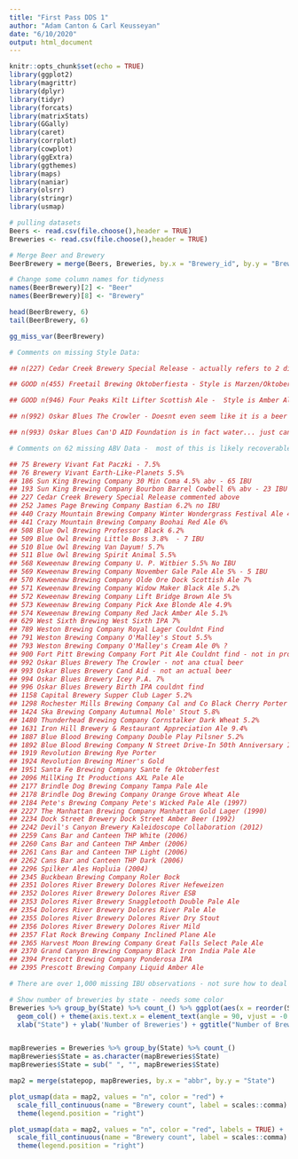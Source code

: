 ```yaml
---
title: "First Pass DDS 1"
author: "Adam Canton & Carl Keusseyan"
date: "6/10/2020"
output: html_document
---
```


```r
knitr::opts_chunk$set(echo = TRUE)
library(ggplot2)
library(magrittr)
library(dplyr)
library(tidyr)
library(forcats)
library(matrixStats)
library(GGally)
library(caret)
library(corrplot)
library(cowplot)
library(ggExtra)
library(ggthemes)
library(maps)
library(naniar)
library(olsrr)
library(stringr)
library(usmap)
```

```r
# pulling datasets
Beers <- read.csv(file.choose(),header = TRUE) 
Breweries <- read.csv(file.choose(),header = TRUE) 

# Merge Beer and Brewery
BeerBrewery = merge(Beers, Breweries, by.x = "Brewery_id", by.y = "Brew_ID")

# Change some column names for tidyness
names(BeerBrewery)[2] <- "Beer"
names(BeerBrewery)[8] <- "Brewery"
```

```r
head(BeerBrewery, 6)
tail(BeerBrewery, 6)
```

```r
gg_miss_var(BeerBrewery)
```
```r
# Comments on missing Style Data:

## n(227) Cedar Creek Brewery Special Release - actually refers to 2 different beers Smoked Cherry Quad and Excelsior (Imperial Milk Stout) - https://www.cedarcreekbrewery.com/special-release-beers maybe average them out? ABV - 9.2 v 9.8,  IBU - 33 v 47, Average 9.5 and 40 

## GOOD n(455) Freetail Brewing Oktoberfiesta - Style is Marzen/Oktoberfest - https://www.freetailbrewing.com/our-brews/

## GOOD n(946) Four Peaks Kilt Lifter Scottish Ale -  Style is Amber Ale - https://www.beeradvocate.com/beer/profile/2171/6218/

## n(992) Oskar Blues The Crowler - Doesnt even seem like it is a beer type, just a resealable can. Consider getting rid of it

## n(993) Oskar Blues Can'D AID Foundation is in fact water... just canned like beer for hurricane recovery

```

```r
# Comments on 62 missing ABV Data -  most of this is likely recoverable - ## row | brewery | beer

## 75 Brewery Vivant Fat Paczki - 7.5%
## 76 Brewery Vivant Earth-Like-Planets 5.5%
## 186 Sun King Brewing Company 30 Min Coma 4.5% abv - 65 IBU
## 193 Sun King Brewing Company Bourbon Barrel Cowbell 6% abv - 23 IBU
## 227 Cedar Creek Brewery Special Release commented above
## 252 James Page Brewing Company Bastian 6.2% no IBU
## 440 Crazy Mountain Brewing Company Winter Wondergrass Festival Ale 4.9% no IBU
## 441 Crazy Mountain Brewing Company Boohai Red Ale 6%
## 508 Blue Owl Brewing Professor Black 6.2%
## 509 Blue Owl Brewing Little Boss 3.8%  - 7 IBU
## 510 Blue Owl Brewing Van Dayum! 5.7%
## 511 Blue Owl Brewing Spirit Animal 5.5%
## 568 Keweenaw Brewing Company U. P. Witbier 5.5% No IBU
## 569 Keweenaw Brewing Company November Gale Pale Ale 5% - 5 IBU
## 570 Keweenaw Brewing Company Olde Ore Dock Scottish Ale 7%
## 571 Keweenaw Brewing Company Widow Maker Black Ale 5.2%
## 572 Keweenaw Brewing Company Lift Bridge Brown Ale 5%
## 573 Keweenaw Brewing Company Pick Axe Blonde Ale 4.9%
## 574 Keweenaw Brewing Company Red Jack Amber Ale 5.1%
## 629 West Sixth Brewing West Sixth IPA 7%
## 789 Weston Brewing Company Royal Lager Couldnt Find
## 791 Weston Brewing Company O'Malley's Stout 5.5%
## 793 Weston Brewing Company O'Malley's Cream Ale 0% ?
## 900 Fort Pitt Brewing Company Fort Pit Ale Couldnt find - not in production any longer
## 992 Oskar Blues Brewery The Crowler - not ana ctual beer
## 993 Oskar Blues Brewery Cand Aid - not an actual beer
## 994 Oskar Blues Brewery Icey P.A. 7% 
## 996 Oskar Blues Brewery Birth IPA couldnt find
## 1158 Capital Brewery Supper Club Lager 5.2% 
## 1298 Rochester Mills Brewing Company Cal and Co Black Cherry Porter 7%
## 1424 Ska Brewing Company Autumnal Mole' Stout 5.8%
## 1480 Thunderhead Brewing Company Cornstalker Dark Wheat 5.2% 
## 1631 Iron Hill Brewery & Restaurant Appreciation Ale 9.4%
## 1887 Blue Blood Brewing Company Double Play Pilsner 5.2%
## 1892 Blue Blood Brewing Company N Street Drive-In 50th Anniversary IPA 8.6%
## 1919 Revolution Brewing Rye Porter 
## 1924 Revolution Brewing Miner's Gold
## 1951 Santa Fe Brewing Company Sante fe Oktoberfest
## 2096 MillKing It Productions AXL Pale Ale
## 2177 Brindle Dog Brewing Company Tampa Pale Ale
## 2178 Brindle Dog Brewing Company Orange Grove Wheat Ale
## 2184 Pete's Brewing Company Pete's Wicked Pale Ale (1997)
## 2227 The Manhattan Brewing Company Manhattan Gold Lager (1990)
## 2234 Dock Street Brewery Dock Street Amber Beer (1992)
## 2242 Devil's Canyon Brewery Kaleidoscope Collaboration (2012)
## 2259 Cans Bar and Canteen THP White (2006)
## 2260 Cans Bar and Canteen THP Amber (2006)
## 2261 Cans Bar and Canteen THP Light (2006)
## 2262 Cans Bar and Canteen THP Dark (2006)
## 2296 Spilker Ales Hopluia (2004)
## 2345 Buckbean Brewing Company Roler Bock
## 2351 Dolores River Brewery Dolores River Hefeweizen
## 2352 Dolores River Brewery Dolores River ESB
## 2353 Dolores River Brewery Snaggletooth Double Pale Ale
## 2354 Dolores River Brewery Dolores River Pale Ale
## 2355 Dolores River Brewery Dolores River Dry Stout
## 2356 Dolores River Brewery Dolores River Mild
## 2357 Flat Rock Brewing Company Inclined Plane Ale
## 2365 Harvest Moon Brewing Company Great Falls Select Pale Ale
## 2370 Grand Canyon Brewing Company Black Iron India Pale Ale
## 2394 Prescott Brewing Company Ponderosa IPA
## 2395 Prescott Brewing Company Liquid Amber Ale

```

```r
# There are over 1,000 missing IBU observations - not sure how to deal with this many missing values. Likely going to have to automate something - Surely there is a beer api?
```


```r
# Show number of breweries by state - needs some color
Breweries %>% group_by(State) %>% count_() %>% ggplot(aes(x = reorder(State, -n), y = n )) +
  geom_col() + theme(axis.text.x = element_text(angle = 90, vjust = -0.05)) +
  xlab("State") + ylab('Number of Breweries') + ggtitle("Number of Breweries by State") + geom_text(aes(label = n), vjust = -0.5, size = 3)


mapBreweries = Breweries %>% group_by(State) %>% count_()
mapBreweries$State = as.character(mapBreweries$State)
mapBreweries$State = sub(" ", "", mapBreweries$State)

map2 = merge(statepop, mapBreweries, by.x = "abbr", by.y = "State")

plot_usmap(data = map2, values = "n", color = "red") + 
  scale_fill_continuous(name = "Brewery count", label = scales::comma) + 
  theme(legend.position = "right")

plot_usmap(data = map2, values = "n", color = "red", labels = TRUE) + 
  scale_fill_continuous(name = "Brewery count", label = scales::comma) + 
  theme(legend.position = "right")








```














